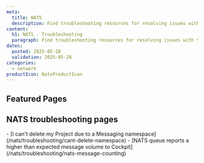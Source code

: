 ```yaml
---
meta:
  title: NATS
  description: Find troubleshooting resources for resolving issues with Scaleway NATS.
content:
  h1: NATS - Troubleshooting
  paragraph: Find troubleshooting resources for resolving issues with Scaleway NATS.
dates:
  posted: 2025-05-28
  validation: 2025-05-28
categories:
  - network
productIcon: NatsProductIcon
---
```


<ProductHeader
  productName="NATS troubleshooting"
  productLogo="nats"
  description="Learn how to fix the most common issues with Scaleway NATS."
/>

## Featured Pages

<Grid>
    <DefaultCard
      title="NATS FAQ"
      description="Answers to common questions"
      url="/nats/faq/"
      label="See more"
    />
    <DefaultCard
      title="NATS Overview"
      description="Understand NATS basics"
      url="/nats/reference-content/nats-overview/"
      label="See more"
    />
    <DefaultCard
      title="Using the NATS CLI"
      description="Basic commands and tips"
      url="/nats/api-cli/nats-cli/"
      label="See more"
    />

</Grid>

## NATS troubleshooting pages

<LinksList>
  - [I can't delete my Project due to a Messaging namespace](/nats/troubleshooting/cant-delete-namespace)
  - [NATS queue reports a higher than expected message volume to Cockpit](/nats/troubleshooting/nats-message-counting)
</LinksList>
